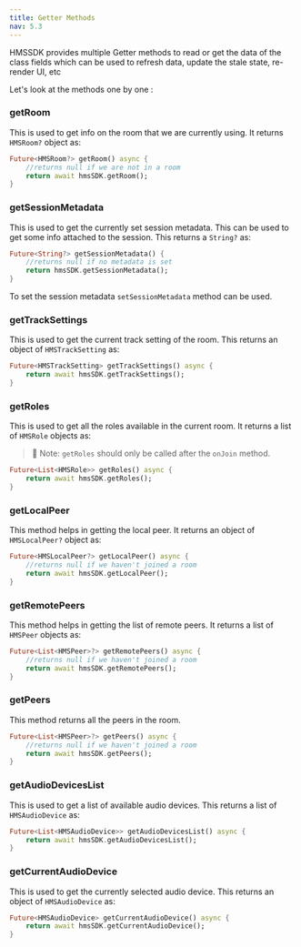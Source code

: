 ```yaml
---
title: Getter Methods
nav: 5.3
---
```


HMSSDK provides multiple Getter methods to read or get the data of the class fields which can be used to refresh data, update the stale state, re-render UI, etc

Let's look at the methods one by one :

### getRoom

This is used to get info on the room that we are currently using. It returns `HMSRoom?` object as:

```dart
Future<HMSRoom?> getRoom() async {
    //returns null if we are not in a room
    return await hmsSDK.getRoom();
}
```

### getSessionMetadata

This is used to get the currently set session metadata. This can be used to get some info attached to the session.
This returns a `String?` as:

```dart
Future<String?> getSessionMetadata() {
    //returns null if no metadata is set
    return hmsSDK.getSessionMetadata();
}
```

To set the session metadata `setSessionMetadata` method can be used.

### getTrackSettings

This is used to get the current track setting of the room. This returns an object of `HMSTrackSetting` as:

```dart
Future<HMSTrackSetting> getTrackSettings() async {
    return await hmsSDK.getTrackSettings();
}
```

### getRoles

This is used to get all the roles available in the current room. It returns a list of `HMSRole` objects as:

> 🔑 Note: `getRoles` should only be called after the `onJoin` method. 

```dart
Future<List<HMSRole>> getRoles() async {
    return await hmsSDK.getRoles();
}
```

### getLocalPeer

This method helps in getting the local peer. It returns an object of `HMSLocalPeer?` object as:

```dart
Future<HMSLocalPeer?> getLocalPeer() async {
    //returns null if we haven't joined a room
    return await hmsSDK.getLocalPeer();
}
```

### getRemotePeers

This method helps in getting the list of remote peers. It returns a list of `HMSPeer` objects as:

```dart
Future<List<HMSPeer>?> getRemotePeers() async {
    //returns null if we haven't joined a room
    return await hmsSDK.getRemotePeers();
}
```

### getPeers

This method returns all the peers in the room.

```dart
Future<List<HMSPeer>?> getPeers() async {
    //returns null if we haven't joined a room
    return await hmsSDK.getPeers();
}
```

### getAudioDevicesList

This is used to get a list of available audio devices. This returns a list of `HMSAudioDevice` as:

```dart
Future<List<HMSAudioDevice>> getAudioDevicesList() async {
    return await hmsSDK.getAudioDevicesList();
}
```

### getCurrentAudioDevice

This is used to get the currently selected audio device. This returns an object of `HMSAudioDevice` as:

```dart
Future<HMSAudioDevice> getCurrentAudioDevice() async {
    return await hmsSDK.getCurrentAudioDevice();
}
```
